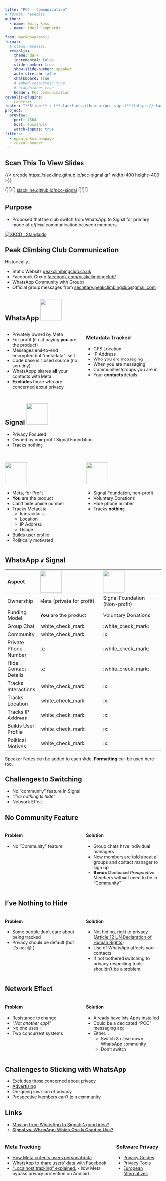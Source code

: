 ```yaml
---
title: "PCC - Communication"
# format: revealjs
author:
  - name: Emily Ross
  - name: (Neil Shephard)

from: markdown+emoji
format:
  # clean-revealjs:
  revealjs:
    theme: dark
    incremental: false
    slide-number: true
    show-slide-number: speaker
    auto-stretch: false
    chalkboard: true
    # embed-resources: true
    # standalone: true
    header: PCC Communication
revealjs-plugins:
  - confetti
footer: "**Slides** : [**slackline.github.io/pcc-signal**](https://slackline.github.io/pcc-signal)"
project:
  preview:
    port: 7864
    host: localhost
    watch-inputs: true
filters:
  - openlinksinnewpage
  - reveal-header
---
```


## Scan This To View Slides

{{< qrcode <https://slackline.github.io/pcc-signal> qr1 width=400 height=400 >}}

👇👇👇 [slackline.github.io/pcc-signal](https://slackline.github.io/pcc-signal) 👇👇👇

## Purpose

- Proposed that the club switch from WhatsApp to Signal for primary mode of _official_ communication between members.

[![XKCD : Standards](https://imgs.xkcd.com/comics/standards.png)][xkcd_standards]

## Peak Climbing Club Communication

Historically...

- Static Website [peakclimbingclub.co.uk][pcc]
- Facebook Group [facebook.com/peakclimbingclub/][pcc-facebook]
- WhatsApp Community with Groups
- Official group messages from [secretary.peakclimbingclub@gmail.com][pcc-email]

## WhatsApp [![](img/whatsapp.png){width=70}](https://www.flaticon.com/free-icons/whatsapp) {.scrollable}

:::: {.columns}

::: {.column width="50%"}

- Privately owned by Meta
- For profit (if not paying **you** are the product)
- Messages end-to-end encrypted but "metadata" isn't
- Code base is closed source (no scrutiny)
- WhatsAppp shares **all** your contacts with Meta
- **Excludes** those who _are_ concerned about privacy

:::
::: {.column width=50%}

### Metadata Tracked

- GPS Location
- IP Address
- Who you are messaging
- When you are messaging
- Communities/groups you are in
- Your **contacts** details

:::
::::

## Signal [![](img/signal.png){width=70}](https://www.flaticon.com/free-icons/signal)

- Privacy Focused
- Owned by non-profit Signal Foundation
- Tracks nothing

## {.scrollable}

:::: {.columns}
::: {.column width="50%"}

#### [![](img/whatsapp.png){width=70}](https://www.flaticon.com/free-icons/whatsapp)

- Meta, for Profit
- **You** are the product
- Can't hide phone number
- Tracks Metadata
  - Interactions
  - Location
  - IP Address
  - Usage
- Builds user profile
- Politically motivated

:::
::: {.column width=50%}

#### [![](img/signal.png){width=70}](https://www.flaticon.com/free-icons/signal)

- Signal Foundation, non-profit
- Voluntary Donations
- Hide phone number
- Tracks **nothing**
:::
::::

## WhatsApp v Signal {.scrollable}

| Aspect               | [![](img/whatsapp.png){width=70}](https://www.flaticon.com/free-icons/whatsapp) | [![](img/signal.png){width=70}](https://www.flaticon.com/free-icons/signal) |
|:---------------------|:--------------------------------------------------------------------------------|:----------------------------------------------------------------------------|
| Ownership            | Meta (private for profit)                                                       | Signal Foundation (Non-profit)                                              |
| Funding Model        | **You** are the product                                                         | Voluntary Donations                                                         |
| Group Chat           | :white_check_mark:                                                              | :white_check_mark:                                                          |
| Community            | :white_check_mark:                                                              | :x:                                                                         |
| Private Phone Number | :x:                                                                             | :white_check_mark:                                                          |
| Hide Contact Details | :x:                                                                             | :white_check_mark:                                                          |
| Tracks Interactions  | :white_check_mark:                                                              | :x:                                                                         |
| Tracks Location      | :white_check_mark:                                                              | :x:                                                                         |
| Tracks IP Address    | :white_check_mark:                                                              | :x:                                                                         |
| Builds User Profile  | :white_check_mark:                                                              | :x:                                                                         |
| Political Motives    | :white_check_mark:                                                              | :x:                                                                         |

::: {.notes}
Speaker Notes can be added to each slide. **Formatting** can be used here too.
:::

## Challenges to Switching

- No "community" feature in Signal
- "_I've nothing to hide_"
- Network Effect

## No Community Feature

:::: {.columns}
::: {.column width="50%"}

#### Problem

- No "Community" feature

:::
::: {.column width=50%}

#### Solution

- Group chats have individual managers
- New members are told about all groups and contact manager to sign up
- **Bonus** Dedicated _Prospective Members_ without need to be in "Community"

:::
::::

## I've Nothing to Hide {.scrollable}

:::: {.columns}
::: {.column width="50%"}

#### Problem

- Some people don't care about being tracked
- Privacy should be default (but it's not 😒 )

:::
::: {.column width=50%}

#### Solution

- Not hiding, right to privacy ([Article 12 UN Declaration of Human
  Rights](https://www.un.org/en/about-us/universal-declaration-of-human-rights))
- Use of WhatsApp affects your contacts
- If not bothered switching to privacy respecting tools shouldn't be a problem

:::
::::

## Network Effect

:::: {.columns}
::: {.column width="50%"}

#### Problem

- Resistance to change
- "_Not another app!_"
- No one uses it
- Two concurrent systems

:::
::: {.column width=50%}

#### Solution

- Already have lots Apps installed
- Could be a dedicated "PCC" messaging app
- Either...
  - Switch & close down WhatsApp community
  - Don't switch

:::
::::

## Challenges to Sticking with WhatsApp

- Excludes those concerned about privacy
- [Advertising][whatsapp-advertising]
- On-going invasion of privacy
- Prospective Members can't join community

## Links {.scrollable}

- [Moving from WhatsApp to Signal: A good idea?](https://www.malwarebytes.com/blog/news/2025/03/moving-from-whatsapp-to-signal-a-good-idea)
- [Signal vs. WhatsApp: Which One is Good to Use?](https://privacysavvy.com/security/mobile/signal-vs-whatsapp/)

:::: {.columns}
::: {.column width="70%"}

### Meta Tracking

- [How Meta collects users personal data](https://en.todoandroid.es/meta-collects-data-from-users-this-is-how-it-does-it/)
- [WhatsApp to share users' data with Facebook](https://privacysavvy.com/news/privacy/whatsapp-to-share-data-with-facebook-after-privacy-policy-update/)
- [“Localhost tracking” explained.](https://www.zeropartydata.es/p/localhost-tracking-explained-it-could) - how Meta
  bypass privacy protection on Android.

:::
::: {.column width=30%}

### Software Privacy

- [Privacy Guides][privacy-guides]
- [Privacy Tools][privacy-tools]
- [European Alternatives][eu-alt]

:::
::::

[eu-alt]: https://european-alternatives.eu/
[pcc]: https://www.peakclimbingclub.co.uk/
[pcc-email]: mailto:secretary.peakclimbingclub@gmail.com
[pcc-facebook]: https://www.facebook.com/peakclimbingclub/
[privacy-guides]: https://www.privacyguides.org/
[privacy-tools]: https://www.privacytools.io/
[whatsapp-advertising]: https://www.bbc.co.uk/news/articles/cn5y07yqg5do
[xkcd_standards]: https://xkcd.com/927/
